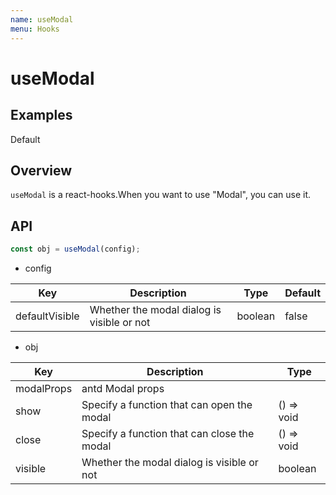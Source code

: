 ```yaml
---
name: useModal
menu: Hooks
---
```




# useModal

## Examples

Default
<Example name="sunflower-antd-modal/Example1" />

## Overview

`useModal` is a react-hooks.When you want to use "Modal", you can use it.


## API

```jsx
const obj = useModal(config);
```

- config

<table>
  <thead>
    <tr>
      <th>Key</th>
      <th>Description</th>
      <th>Type</th>
      <th>Default</th>
    </tr>
  </thead>
  <tbody>
    <tr>
      <td>defaultVisible</td>
      <td>Whether the modal dialog is visible or not</td>
      <td>boolean</td>
      <td>false</td>
    </tr>
  </tbody>
</table>


- obj

<table>
  <thead>
    <tr>
      <th>Key</th>
      <th>Description</th>
      <th>Type</th>
    </tr>
  </thead>
  <tbody>
    <tr>
      <td>modalProps</td>
      <td>antd Modal props</td>
      <td></td>
    </tr>
    <tr>
      <td>show</td>
      <td>Specify a function that can open the modal</td>
      <td>() => void</td>
    </tr>
    <tr>
      <td>close</td>
      <td>Specify a function that can close the modal</td>
      <td>() => void</td>
    </tr>
    <tr>
      <td>visible</td>
      <td>Whether the modal dialog is visible or not</td>
      <td>boolean</td>
    </tr>
  </tbody>
</table>